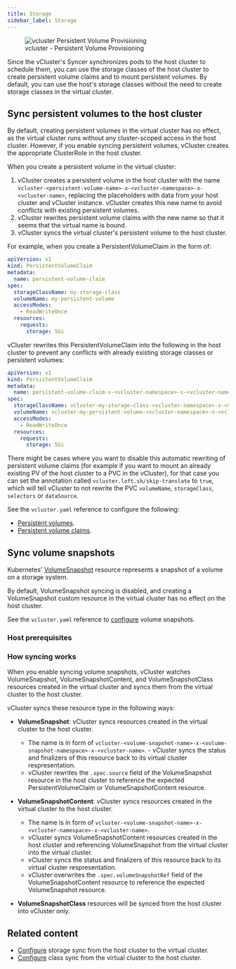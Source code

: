 ```yaml
---
title: Storage
sidebar_label: Storage
---
```



<figure>
  <img src="/docs/media/diagrams/vcluster-persistent-volume-provisioning.svg" alt="vcluster Persistent Volume Provisioning" />
  <figcaption>vcluster - Persistent Volume Provisioning</figcaption>
</figure>

Since the vCluster's Syncer synchronizes pods to the host cluster to schedule them, you can use the storage classes of the host cluster to create persistent volume claims and to mount persistent volumes. By default, you can use the host's storage classes without the need to create storage classes in the virtual cluster. 

## Sync persistent volumes to the host cluster

By default, creating persistent volumes in the virtual cluster has no effect, as the virtual cluster runs without any cluster-scoped access in the host cluster. However, if you enable syncing persistent volumes, vCluster creates the appropriate ClusterRole in the host cluster.

When you create a persistent volume in the virtual cluster:

1. vCluster creates a persistent volume in the host cluster with the name  `vcluster-<persistent-volume-name>-x-<vcluster-namespace>-x-<vcluster-name>`, replacing the placeholders with data from your host cluster and vCluster instance. vCluster creates this new name to avoid conflicts with existing persistent volumes.
1. vCluster rewrites persistent volume claims with the new name so that it seems that the virtual name is bound.
1. vCluster syncs the virtual cluster's persistent volume to the host cluster. 

For example, when you create a PersistentVolumeClaim in the form of:

```yaml
apiVersion: v1
kind: PersistentVolumeClaim
metadata:
  name: persistent-volume-claim
spec:
  storageClassName: my-storage-class
  volumeName: my-persistent-volume
  accessModes:
    - ReadWriteOnce
  resources:
    requests:
      storage: 5Gi
```

vCluster rewrites this PersistentVolumeClaim into the following in the host cluster to prevent any conflicts with already existing storage classes or persistent volumes:

```yaml
apiVersion: v1
kind: PersistentVolumeClaim
metadata:
  name: persistent-volume-claim-x-<vcluster-namespace>-x-<vcluster-name>
spec:
  storageClassName: vcluster-my-storage-class-<vcluster-namespace>-x-<vcluster-name>
  volumeName: vcluster-my-persistent-volume-<vcluster-namespace>-x-<vcluster-name>
  accessModes:
    - ReadWriteOnce
  resources:
    requests:
      storage: 5Gi
```

There might be cases where you want to disable this automatic rewriting of persistent volume claims (for example if you want to mount an already existing PV of the host cluster to a PVC in the vCluster), for that case you can set the annotation called `vcluster.loft.sh/skip-translate` to `true`, which will tell vCluster to not rewrite the PVC `volumeName`, `storageClass`, `selectors` or `dataSource`.

See the `vcluster.yaml` reference to configure the following:
- [Persistent volumes](/vcluster-yaml/sync/to-host/storage/persistent-volumes.mdx).
- [Persistent volume claims](/vcluster-yaml/sync/to-host/storage/persistent-volume-claims.mdx).

## Sync volume snapshots

Kubernetes' [VolumeSnapshot](https://kubernetes.io/docs/concepts/storage/volume-snapshots/) resource represents a snapshot of a volume on a storage system. 

By default, VolumeSnapshot syncing is disabled, and creating a VolumeSnapshot custom resource in the virtual cluster has no effect on the host cluster. 

See the `vcluster.yaml` reference to [configure](/vcluster-yaml/sync/to-host/storage/volume-snapshots.mdx) volume snapshots.

### Host prerequisites

<Prereqs/>

### How syncing works

When you enable syncing volume snapshots, vCluster watches VolumeSnapshot, VolumeSnapshotContent, and VolumeSnapshotClass resources created in the virtual cluster and syncs them from the virtual cluster to the host cluster. 

vCluster syncs these resource type in the following ways:

- **VolumeSnapshot**: vCluster syncs resources created in the virtual cluster to the host cluster.

  - The name is in form of `vcluster-<volume-snapshot-name>-x-<volume-snapshot-namespace>-x-<vcluster-name>`. - vCluster syncs the status and finalizers of this resource back to its virtual cluster respresentation. 
  - vCluster rewrites the `.spec.source` field of the VolumeSnapshot resource in the host cluster to reference the expected PersistentVolumeClaim or VolumeSnapshotContent resource.

- **VolumeSnapshotContent**: vCluster syncs resources created in the virtual cluster to the host cluster.

  - The name is in form of `vcluster-<volume-snapshot-name>-x-<vcluster-namespace>-x-<vcluster-name>`.
  - vCluster syncs VolumeSnapshotContent resources created in the host cluster and referencing VolumeSnapshot from the virtual cluster into the virtual cluster.
  - vCluster syncs the status and finalizers of this resource back to its virtual cluster respresentation.
  - vCluster overwrites the `.spec.volumeSnapshotRef` field of the VolumeSnapshotContent resource to reference the expected VolumeSnapshot resource.

- **VolumeSnapshotClass** resources will be synced from the host cluster into vCluster only.

## Related content

- [Configure](/vcluster-yaml/sync/from-host/storage-classes.mdx) storage sync from the host cluster to the virtual cluster.
- [Configure](/vcluster-yaml/sync/to-host/storage/storage-classes.mdx) class sync from the virtual cluster to the host cluster.


